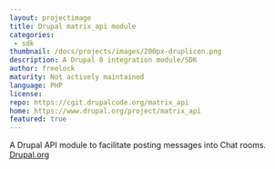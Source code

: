 ```yaml
---
layout: projectimage
title: Drupal matrix_api module
categories:
 - sdk
thumbnail: /docs/projects/images/200px-druplicon.png
description: A Drupal 8 integration module/SDK
author: freelock
maturity: Not actively maintained
language: PHP
license:
repo: https://cgit.drupalcode.org/matrix_api
home: https://www.drupal.org/project/matrix_api
featured: true
---
```


A Drupal API module to facilitate posting messages into Chat rooms. [Drupal.org](https://drupal.org/project/matrix_api)
